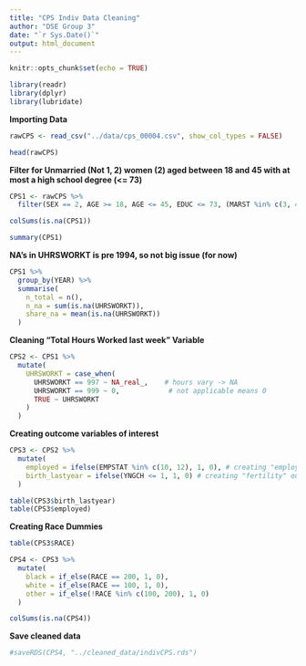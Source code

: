 ---
title: "CPS Indiv Data Cleaning"
author: "DSE Group 3"
date: "`r Sys.Date()`"
output: html_document
---

```{r setup, include=FALSE}
knitr::opts_chunk$set(echo = TRUE)
```

```{r, message=FALSE, warning=FALSE}
library(readr)
library(dplyr)
library(lubridate)
```
**Importing Data**
```{r}
rawCPS <- read_csv("../data/cps_00004.csv", show_col_types = FALSE)

head(rawCPS)
```

**Filter for Unmarried (Not 1, 2) women (2) aged between 18 and 45 with at most a high school degree (<= 73)**
```{r}
CPS1 <- rawCPS %>%
  filter(SEX == 2, AGE >= 18, AGE <= 45, EDUC <= 73, (MARST %in% c(3, 4, 5, 6, 7)))
```

```{r}
colSums(is.na(CPS1))
```


```{r}
summary(CPS1)
```
**NA's in UHRSWORKT is pre 1994, so not big issue (for now)**
```{r}
CPS1 %>%
  group_by(YEAR) %>%
  summarise(
    n_total = n(),
    n_na = sum(is.na(UHRSWORKT)),
    share_na = mean(is.na(UHRSWORKT))
  )
```
**Cleaning "Total Hours Worked last week" Variable**
```{r}
CPS2 <- CPS1 %>%
  mutate(
    UHRSWORKT = case_when(
      UHRSWORKT == 997 ~ NA_real_,    # hours vary -> NA
      UHRSWORKT == 999 ~ 0,            # not applicable means 0
      TRUE ~ UHRSWORKT
    )
  )
```
**Creating outcome variables of interest**
```{r}
CPS3 <- CPS2 %>%
  mutate(
    employed = ifelse(EMPSTAT %in% c(10, 12), 1, 0), # creating "employed" outcome indicator
    birth_lastyear = ifelse(YNGCH <= 1, 1, 0) # creating "fertility" outcome indicator
  )

table(CPS3$birth_lastyear)
table(CPS3$employed)
```
**Creating Race Dummies**
```{r}
table(CPS3$RACE)
```
```{r}
CPS4 <- CPS3 %>%
  mutate(
    black = if_else(RACE == 200, 1, 0),
    white = if_else(RACE == 100, 1, 0),
    other = if_else(!RACE %in% c(100, 200), 1, 0)
  )

colSums(is.na(CPS4))
```
**Save cleaned data**
```{r}
#saveRDS(CPS4, "../cleaned_data/indivCPS.rds")
```



